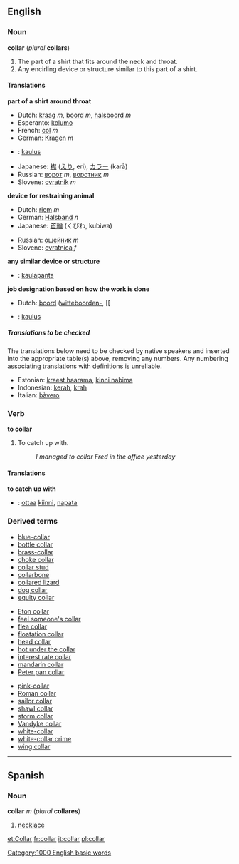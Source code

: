 {{wikipedia}}
==English==
=== Noun ===
'''collar''' (''plural'' '''collars''')

#The part of a shirt that fits around the neck and throat.
#Any encirling device or structure similar to this part of a shirt.
<!-- this is used in "blue-collar" and "white-collar" only
#Any job designation, based on how the work is done, what demographic group usually does it, and where it is done, e.g. [[blue-collar]] and [[white-collar]].
-->

====Translations====

'''part of a shirt around throat'''
{{top}}
<!--languages from A to I go here-->
*Dutch: [[kraag]] ''m'', [[boord]] ''m'', [[halsboord]] ''m''
*Esperanto: [[kolumo]]
*French: [[col#French|col]] ''m''
*German: [[Kragen]] ''m''
*{{fi}}: [[kaulus]]
{{mid}}
<!--languages from J to Z go here-->
*Japanese: [[襟]] ([[えり]], eri), [[カラー]] (karā)
*Russian: [[ворот]] ''m'', [[воротник]] ''m''
*Slovene: [[ovratnik]] ''m''
{{bottom}}

'''device for restraining animal'''
{{top}}
<!--languages from A to I go here-->
*Dutch: [[riem]] ''m''
*German: [[Halsband]] ''n''
*Japanese: [[首輪]] (くびわ, kubiwa)
{{mid}}
<!--languages from J to Z go here-->
*Russian: [[ошейник]] ''m''
*Slovene: [[ovratnica]] ''f''
{{bottom}}

'''any similar device or structure'''
{{top}}
<!--languages from A to I go here-->
*{{fi}}: [[kaulapanta]]
{{mid}}
<!--languages from J to Z go here-->
{{bottom}}

'''job designation based on how the work is done'''
{{top}}
<!--languages from A to I go here-->
*Dutch: [[boord]] ([[witteboorden-]], [[
*{{fi}}: [[kaulus]]
{{mid}}
<!--languages from J to Z go here-->
{{bottom}}

=====Translations to be checked=====
<!--Remove this section once all of the translations below have been moved into the tables above.-->
{{checktrans}}
The translations below need to be checked by native speakers and inserted into the appropriate table(s) above, removing any numbers.  Any numbering associating translations with definitions is unreliable.

*Estonian: [[kraest haarama]], [[kinni nabima]]
*Indonesian: [[kerah]], [[krah]]
*Italian: [[bàvero]]

===Verb===
'''to collar'''

#To catch up with.
#:''I managed to collar Fred in the office yesterday''

====Translations====
'''to catch up with'''
{{top}}
<!--languages from A to I go here-->
*{{fi}}: [[ottaa]] [[kiinni]], [[napata]]
{{mid}}
<!--languages from J to Z go here-->
{{bottom}}

===Derived terms===
{{3column-top}}
*[[blue-collar]]
*[[bottle collar]]
*[[brass-collar]]
*[[choke collar]]
*[[collar stud]]
*[[collarbone]]
*[[collared lizard]]
*[[dog collar]]
*[[equity collar]]
{{3column-mid}}
*[[Eton collar]]
*[[feel someone's collar]]
*[[flea collar]]
*[[floatation collar]]
*[[head collar]]
*[[hot under the collar]]
*[[interest rate collar]]
*[[mandarin collar]]
*[[Peter pan collar]]
{{3column-mid}}
*[[pink-collar]]
*[[Roman collar]]
*[[sailor collar]]
*[[shawl collar]]
*[[storm collar]]
*[[Vandyke collar]]
*[[white-collar]]
*[[white-collar crime]]
*[[wing collar]]
{{3column-end}}

----
==Spanish==
===Noun===
'''collar''' ''m'' (''plural'' '''collares''')

#[[necklace]]

[[Category:1000 English basic words]]

[[et:Collar]]
[[fr:collar]]
[[it:collar]]
[[pl:collar]]